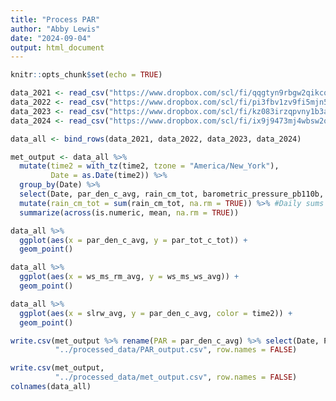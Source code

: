 ```yaml
---
title: "Process PAR"
author: "Abby Lewis"
date: "2024-09-04"
output: html_document
---
```


```r
knitr::opts_chunk$set(echo = TRUE)
```

```r
data_2021 <- read_csv("https://www.dropbox.com/scl/fi/qqgtyn9rbgw2qikcq940k/gcrewmet_gcrewmet15min_2021.csv?rlkey=lpbdtknt2zzhdxnm4q9sitnim&st=h4pxvo0w&dl=1")
data_2022 <- read_csv("https://www.dropbox.com/scl/fi/pi3fbv1zv9fi5mjn57foo/gcrewmet_gcrewmet15min_2022.csv?rlkey=57fu5pvwj66xgtecfyhwc7855&st=gzj56gcd&dl=1")
data_2023 <- read_csv("https://www.dropbox.com/scl/fi/kz083irzqpvny1b3azlcc/gcrewmet_gcrewmet15min_2023.csv?rlkey=8txix6edvh594zasxu9hnlw90&st=nv3q1gug&dl=1")
data_2024 <- read_csv("https://www.dropbox.com/scl/fi/ix9j9473mj4wbsw2odb50/gcrewmet_gcrewmet15min_2024.csv?rlkey=aa2xt1o7127kon0abwsxttl55&st=6dyxrczs&dl=1")

data_all <- bind_rows(data_2021, data_2022, data_2023, data_2024)

met_output <- data_all %>%
  mutate(time2 = with_tz(time2, tzone = "America/New_York"),
         Date = as.Date(time2)) %>%
  group_by(Date) %>%
  select(Date, par_den_c_avg, rain_cm_tot, barometric_pressure_pb110b, rh, ws_ms_rm_avg, slrw_avg) %>%
  mutate(rain_cm_tot = sum(rain_cm_tot, na.rm = TRUE)) %>% #Daily sums for rain
  summarize(across(is.numeric, mean, na.rm = TRUE))

data_all %>%
  ggplot(aes(x = par_den_c_avg, y = par_tot_c_tot)) +
  geom_point()

data_all %>%
  ggplot(aes(x = ws_ms_rm_avg, y = ws_ms_ws_avg)) +
  geom_point()

data_all %>%
  ggplot(aes(x = slrw_avg, y = par_den_c_avg, color = time2)) +
  geom_point()

write.csv(met_output %>% rename(PAR = par_den_c_avg) %>% select(Date, PAR), 
          "../processed_data/PAR_output.csv", row.names = FALSE)

write.csv(met_output,
          "../processed_data/met_output.csv", row.names = FALSE)
colnames(data_all)
```

